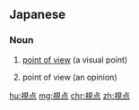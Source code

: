 ==Japanese==
{{ja-kanjitab|し|てん|yomi=on}}

===Noun===
{{ja-noun|してん}}

# [[point of view]] (a visual point)
#: {{ja-usex|映像にプレイヤーの視点を重ねて表示する|えいぞう に プレイヤー の してん を かさねて ひょうじ する|display different players' points of view at once on the screen}}
# point of view (an opinion)
#: {{ja-usex|アメリカ人の視点で撮影したドキュメント映像|^アメリカ じん の してん で さつえい した ドキュメント えいぞう|a documentary shot from an American's point of view}}

[[hu:視点]]
[[mg:視点]]
[[chr:視点]]
[[zh:視点]]